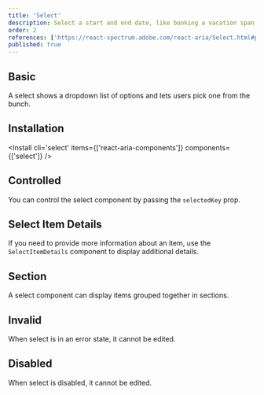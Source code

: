 ```yaml
---
title: 'Select'
description: Select a start and end date, like booking a vacation span, ideal for setting periods efficiently..
order: 2
references: ['https://react-spectrum.adobe.com/react-aria/Select.html#props']
published: true
---
```


## Basic

A select shows a dropdown list of options and lets users pick one from the bunch.

<How minW72 toUse='pickers/select-demo' />

## Installation

<Install cli='select' items={['react-aria-components']} components={['select']} />

## Controlled
You can control the select component by passing the `selectedKey` prop.
<How minW72 toUse="pickers/select-controlled-demo" />

## Select Item Details
If you need to provide more information about an item, use the `SelectItemDetails` component to display additional details.
<How minW72 toUse="pickers/select-item-details-demo" />

## Section
A select component can display items grouped together in sections.
<How minW72 toUse="pickers/select-section-demo" />

## Invalid

When select is in an error state, it cannot be edited.

<How minW72 toUse='pickers/select-invalid-demo' />

## Disabled

When select is disabled, it cannot be edited.

<How minW72 toUse='pickers/select-disabled-demo' />
